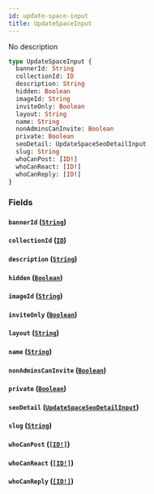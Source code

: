 ```yaml
---
id: update-space-input
title: UpdateSpaceInput
---
```


No description

```graphql
type UpdateSpaceInput {
  bannerId: String
  collectionId: ID
  description: String
  hidden: Boolean
  imageId: String
  inviteOnly: Boolean
  layout: String
  name: String
  nonAdminsCanInvite: Boolean
  private: Boolean
  seoDetail: UpdateSpaceSeoDetailInput
  slug: String
  whoCanPost: [ID!]
  whoCanReact: [ID!]
  whoCanReply: [ID!]
}
```

### Fields

#### `bannerId` ([`String`](/graphql/scalars/string))

#### `collectionId` ([`ID`](/graphql/scalars/id))

#### `description` ([`String`](/graphql/scalars/string))

#### `hidden` ([`Boolean`](/graphql/scalars/boolean))

#### `imageId` ([`String`](/graphql/scalars/string))

#### `inviteOnly` ([`Boolean`](/graphql/scalars/boolean))

#### `layout` ([`String`](/graphql/scalars/string))

#### `name` ([`String`](/graphql/scalars/string))

#### `nonAdminsCanInvite` ([`Boolean`](/graphql/scalars/boolean))

#### `private` ([`Boolean`](/graphql/scalars/boolean))

#### `seoDetail` ([`UpdateSpaceSeoDetailInput`](/graphql/inputs/update-space-seo-detail-input))

#### `slug` ([`String`](/graphql/scalars/string))

#### `whoCanPost` ([`[ID!]`](/graphql/scalars/id))

#### `whoCanReact` ([`[ID!]`](/graphql/scalars/id))

#### `whoCanReply` ([`[ID!]`](/graphql/scalars/id))

